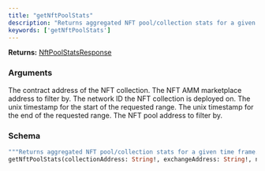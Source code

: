 ```yaml
---
title: "getNftPoolStats"
description: "Returns aggregated NFT pool/collection stats for a given time frame."
keywords: ['getNftPoolStats']
---
```


**Returns:** [NftPoolStatsResponse](/api-reference/types/nftpoolstatsresponse)

### Arguments

<ResponseField name="collectionAddress" type="String!" required>
  The contract address of the NFT collection.
</ResponseField>

<ResponseField name="exchangeAddress" type="String!" required>
  The NFT AMM marketplace address to filter by.
</ResponseField>

<ResponseField name="networkId" type="Int!" required>
  The network ID the NFT collection is deployed on.
</ResponseField>

<ResponseField name="startTime" type="Int!" required>
  The unix timestamp for the start of the requested range.
</ResponseField>

<ResponseField name="endTime" type="Int!" required>
  The unix timestamp for the end of the requested range.
</ResponseField>

<ResponseField name="poolAddress" type="String">
  The NFT pool address to filter by.
</ResponseField>

### Schema


```graphql 
"""Returns aggregated NFT pool/collection stats for a given time frame."""
getNftPoolStats(collectionAddress: String!, exchangeAddress: String!, networkId: Int!, startTime: Int!, endTime: Int!, poolAddress: String): NftPoolStatsResponse
```
